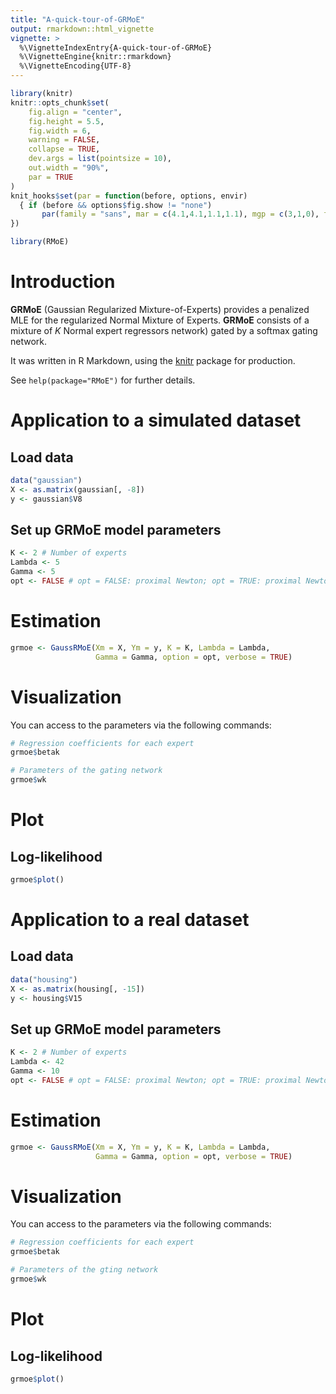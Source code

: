 ```yaml
---
title: "A-quick-tour-of-GRMoE"
output: rmarkdown::html_vignette
vignette: >
  %\VignetteIndexEntry{A-quick-tour-of-GRMoE}
  %\VignetteEngine{knitr::rmarkdown}
  %\VignetteEncoding{UTF-8}
---
```


```r
library(knitr)
knitr::opts_chunk$set(
	fig.align = "center",
	fig.height = 5.5,
	fig.width = 6,
	warning = FALSE,
	collapse = TRUE,
	dev.args = list(pointsize = 10),
	out.width = "90%",
	par = TRUE
)
knit_hooks$set(par = function(before, options, envir)
  { if (before && options$fig.show != "none") 
       par(family = "sans", mar = c(4.1,4.1,1.1,1.1), mgp = c(3,1,0), tcl = -0.5)
})
```

```r
library(RMoE)
```

# Introduction

**GRMoE** (Gaussian Regularized Mixture-of-Experts) provides a penalized MLE 
for the regularized Normal Mixture of Experts. **GRMoE** consists of a mixture 
of *K* Normal expert regressors network) gated by a softmax gating network.

It was written in R Markdown, using the [knitr](https://cran.r-project.org/package=knitr) 
package for production.

See `help(package="RMoE")` for further details.

# Application to a simulated dataset

## Load data

```r
data("gaussian")
X <- as.matrix(gaussian[, -8])
y <- gaussian$V8
```

## Set up GRMoE model parameters

```r
K <- 2 # Number of experts
Lambda <- 5
Gamma <- 5
opt <- FALSE # opt = FALSE: proximal Newton; opt = TRUE: proximal Newton-type
```

# Estimation

```r
grmoe <- GaussRMoE(Xm = X, Ym = y, K = K, Lambda = Lambda, 
                   Gamma = Gamma, option = opt, verbose = TRUE)
```

# Visualization

You can access to the parameters via the following commands:

```r

# Regression coefficients for each expert
grmoe$betak

# Parameters of the gating network
grmoe$wk
```

# Plot

## Log-likelihood

```r
grmoe$plot()
```

# Application to a real dataset

## Load data

```r
data("housing")
X <- as.matrix(housing[, -15])
y <- housing$V15
```

## Set up GRMoE model parameters

```r
K <- 2 # Number of experts
Lambda <- 42
Gamma <- 10
opt <- FALSE # opt = FALSE: proximal Newton; opt = TRUE: proximal Newton-type
```

# Estimation

```r
grmoe <- GaussRMoE(Xm = X, Ym = y, K = K, Lambda = Lambda, 
                   Gamma = Gamma, option = opt, verbose = TRUE)
```

# Visualization

You can access to the parameters via the following commands:

```r

# Regression coefficients for each expert
grmoe$betak

# Parameters of the gting network
grmoe$wk
```

# Plot

## Log-likelihood

```r
grmoe$plot()
```

